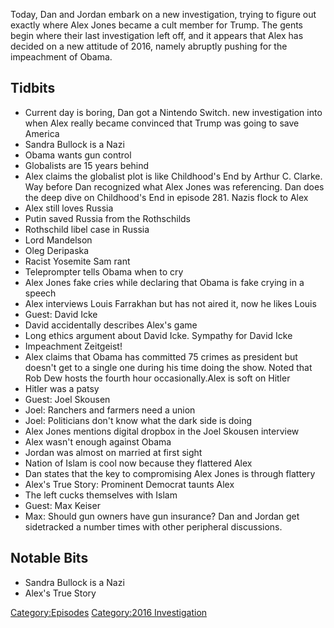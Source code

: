 {{DEFAULTSORT:
    #_EPISODE_0100:January 6-7, 2016
}}{{Episode
    | title             = January 6-7, 2016
    | caption           = Listen to this episode on [https://knowledgefight.libsyn.com/knowledge-fight-jan-6-7-2016 Libsyn] [https://open.spotify.com/episode/1OO0PqAm435Zt4iGVpknin Spotify], Read the [[Transcript/100: January 6-7, 2016|Unofficial Transcript]]
    | episodeNumber     = 100
    | length            = 03:22:51
    | airDate           = November 6, 2017
    | coverageStartDate = January 6, 2016
    | coverageEndDate   = January 7, 2016
    | episodeType       = [[:Category:2016 Investigation|2016 Investigation]]
    | appearance        = [[Oleg Deripaska]], [[Lord Peter Mendelssohn]], [[Barack Obama]], [[Louis Farrakhan]], [[David Icke]], [[Joel Skousen]], [[Joe Biggs]], [[Larry Nichols]], [[Matt Drudge]], [[Matt Bracken]], [[Max Keiser]]
    | beverage          = Elysian Fields Spacedust IPA
    | previousEpisode   = [[99: November 1, 2017]]
    | nextEpisode       = [[101: January 11, 2016]]
}}

{{Stub}}

Today, Dan and Jordan embark on a new investigation, trying to figure out exactly where Alex Jones became a cult member for Trump. The gents begin where their last investigation left off, and it appears that Alex has decided on a new attitude of 2016, namely abruptly pushing for the impeachment of Obama.

==Tidbits==

*Current day is boring, Dan got a Nintendo Switch.  new investigation into when Alex really became convinced that Trump was going to save America
*Sandra Bullock is a Nazi
*Obama wants gun control
*Globalists are 15 years behind
*Alex claims the globalist plot is like Childhood's End by Arthur C. Clarke.  Way before Dan recognized what Alex Jones was referencing.   Dan does the deep dive on Childhood's End in episode 281.  Nazis flock to Alex
*Alex still loves Russia
*Putin saved Russia from the Rothschilds
*Rothschild libel case in Russia
*Lord Mandelson
*Oleg Deripaska
*Racist Yosemite Sam rant
*Teleprompter tells Obama when to cry
*Alex Jones fake cries while declaring that Obama is fake crying in a speech
*Alex interviews Louis Farrakhan but has not aired it, now he likes Louis
*Guest: David Icke
*David accidentally describes Alex's game
*Long ethics argument about David Icke.  Sympathy for David Icke
*Impeachment Zeitgeist!
*Alex claims that Obama has committed 75 crimes as president but doesn't get to a single one during his time doing the show.  Noted that Rob Dew hosts the fourth hour occasionally.Alex is soft on Hitler
*Hitler was a patsy
*Guest: Joel Skousen
*Joel: Ranchers and farmers need a union
*Joel: Politicians don't know what the dark side is doing
*Alex Jones mentions digital dropbox in the Joel Skousen interview
*Alex wasn't enough against Obama
*Jordan was almost on married at first sight
*Nation of Islam is cool now because they flattered Alex
*Dan states that the key to compromising Alex Jones is through flattery
*Alex's True Story: Prominent Democrat taunts Alex
*The left cucks themselves with Islam
*Guest: Max Keiser
*Max: Should gun owners have gun insurance?  Dan and Jordan get sidetracked a number times with other peripheral discussions.

==Notable Bits==

*Sandra Bullock is a Nazi
*Alex's True Story

[[Category:Episodes]]
[[Category:2016 Investigation]]
